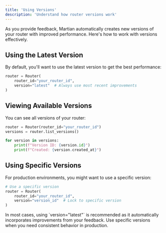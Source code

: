 ```yaml
---
title: 'Using Versions'
description: 'Understand how router versions work'
---
```


As you provide feedback, Martian automatically creates new versions of your router with improved performance. Here's how to work with versions effectively.

## Using the Latest Version
By default, you'll want to use the latest version to get the best performance:

```python
router = Router(
    router_id="your_router_id",
    version="latest"  # Always use most recent improvements
)
```

## Viewing Available Versions
You can see all versions of your router:

```python
router = Router(router_id="your_router_id")
versions = router.list_versions()

for version in versions:
    print(f"Version ID: {version.id}")
    print(f"Created: {version.created_at}")
```

## Using Specific Versions
For production environments, you might want to use a specific version:

```python
# Use a specific version
router = Router(
    router_id="your_router_id",
    version="version_id"  # Lock to specific version
)
```

<Note>
  In most cases, using `version="latest"` is recommended as it automatically incorporates improvements from your feedback. Use specific versions when you need consistent behavior in production.
</Note>